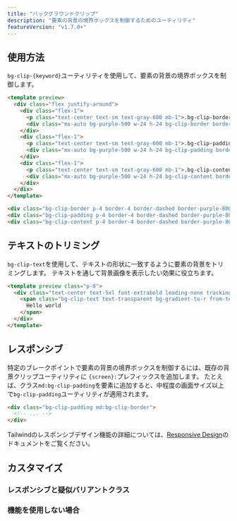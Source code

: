 ```yaml
---
title: "バックグラウンドクリップ"
description: "要素の背景の境界ボックスを制御するためのユーティリティ"
featureVersion: "v1.7.0+"
---
```




## 使用方法

`bg-clip-{keyword}`ユーティリティを使用して、要素の背景の境界ボックスを制御します。

```html
<template preview>
  <div class="flex justify-around">
    <div class="flex-1">
      <p class="text-center text-sm text-gray-600 mb-1">.bg-clip-border</p>
      <div class="mx-auto bg-purple-500 w-24 h-24 bg-clip-border border-4 border-dashed border-purple-800 p-4"></div>
    </div>
    <div class="flex-1">
      <p class="text-center text-sm text-gray-600 mb-1">.bg-clip-padding</p>
      <div class="mx-auto bg-purple-500 w-24 h-24 bg-clip-padding border-4 border-dashed border-purple-800 p-4"></div>
    </div>
    <div class="flex-1">
      <p class="text-center text-sm text-gray-600 mb-1">.bg-clip-content</p>
      <div class="mx-auto bg-purple-500 w-24 h-24 bg-clip-content border-4 border-dashed border-purple-800 p-4"></div>
    </div>
  </div>
</template>

<div class="bg-clip-border p-4 border-4 border-dashed border-purple-800 bg-purple-500"></div>
<div class="bg-clip-padding p-4 border-4 border-dashed border-purple-800 bg-purple-500"></div>
<div class="bg-clip-content p-4 border-4 border-dashed border-purple-800 bg-purple-500"></div>
```

## テキストのトリミング

`bg-clip-text`を使用して、テキストの形状に一致するように要素の背景をトリミングします。 テキストを通して背景画像を表示したい効果に役立ちます。

```html
<template preview class="p-8">
  <div class="text-center text-5xl font-extrabold leading-none tracking-tight">
    <span class="bg-clip-text text-transparent bg-gradient-to-r from-teal-400 to-blue-500">
      Hello world
    </span>
  </div>
</template>
```

## レスポンシブ

特定のブレークポイントで要素の背景の境界ボックスを制御するには、既存の背景クリップユーティリティに `{screen}:`プレフィックスを追加します。 たとえば、クラス`md:bg-clip-padding`を要素に追加すると、中程度の画面サイズ以上で`bg-clip-padding`ユーティリティが適用されます。

```html
<div class="bg-clip-padding md:bg-clip-border">
  <!-- ... -->
</div>
```

Tailwindのレスポンシブデザイン機能の詳細については、[Responsive Design](/docs/responsive-design)のドキュメントをご覧ください。

## カスタマイズ

### レスポンシブと疑似バリアントクラス

<Variants plugin="backgroundClip" />

### 機能を使用しない場合

<Disabling plugin="backgroundClip" />
